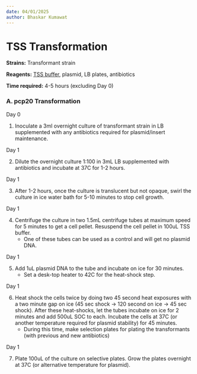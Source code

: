 ```yaml
---
date: 04/01/2025
author: Bhaskar Kumawat
---
```


# TSS Transformation {.unnumbered}

**Strains:** Transformant strain

**Reagents:** [TSS buffer](../recipes/tssbuffer.qmd), plasmid, LB plates, antibiotics

**Time required:**  4-5 hours (excluding Day 0)


### A. pcp20 Transformation

[Day 0]{.aside}

1. Inoculate a 3ml overnight culture of transformant strain in LB supplemented with any antibiotics required for plasmid/insert maintenance.

[Day 1]{.aside}

2. Dilute the overnight culture 1:100 in 3mL LB supplemented with antibiotics and incubate at 37C for 1-2 hours.

[Day 1]{.aside}

3. After 1-2 hours, once the culture is translucent but not opaque, swirl the culture in ice water bath for 5-10 minutes to stop cell growth.

[Day 1]{.aside}

4. Centrifuge the culture in two 1.5mL centrifuge tubes at maximum speed for 5 minutes to get a cell pellet. Resuspend the cell pellet in 100uL TSS buffer. 
    - One of these tubes can be used as a control and will get no plasmid DNA.

[Day 1]{.aside}

5. Add 1uL plasmid DNA to the tube and incubate on ice for 30 minutes.
    - Set a desk-top heater to 42C for the heat-shock step.

[Day 1]{.aside}

6. Heat shock the cells twice by doing two 45 second heat exposures with a two minute gap on ice (45 sec shock $\rightarrow$ 120 second on ice $\rightarrow$ 45 sec shock). After these heat-shocks, let the tubes incubate on ice for 2 minutes and add 500uL SOC to each. Incubate the cells at 37C (or another temperature required for plasmid stability) for 45 minutes.
    - During this time, make selection plates for plating the transformants (with previous and new antibiotics)

[Day 1]{.aside}

7. Plate 100uL of the culture on selective plates. Grow the plates overnight at 37C (or alternative temperature for plasmid).